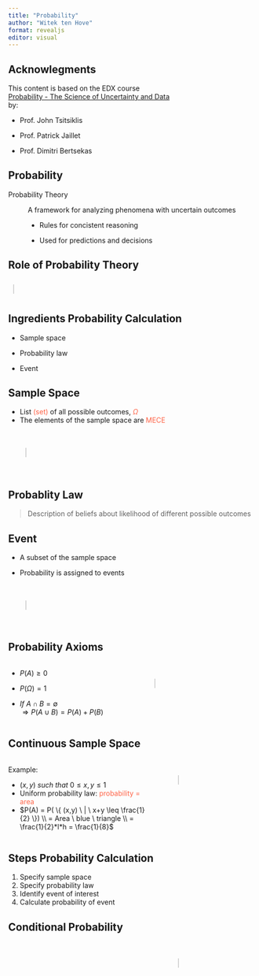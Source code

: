 ```yaml
---
title: "Probability"
author: "Witek ten Hove"
format: revealjs
editor: visual
---
```


## Acknowlegments

This content is based on the EDX course <br> [Probability - The Science of Uncertainty and Data](https://learning.edx.org/course/course-v1:MITx+6.431x+2T2022/home) <br> by:

-   Prof. John Tsitsiklis

-   Prof. Patrick Jaillet

-   Prof. Dimitri Bertsekas

## Probability

Probability Theory

:   A framework for analyzing phenomena with uncertain outcomes

    -   Rules for concistent reasoning

    -   Used for predictions and decisions

## Role of Probability Theory

::: {style="padding: 10px;"}
<canvas id="probTheory" width="900" height="600" style="border:1px solid #d3d3d3;">

</canvas>
:::

```{=html}
<script>

var c = document.getElementById("probTheory");
var ctx = c.getContext("2d");

// Boxes
ctx.fillStyle = 'skyblue';
ctx.fillRect(40, 40, 300, 150);
ctx.fillRect(560, 40, 300, 150);
ctx.fillRect(300, 400, 300, 150);

//Lines
ctx.beginPath();
ctx.moveTo(190,190);
ctx.lineTo(400,400);
ctx.stroke();
ctx.beginPath();
ctx.moveTo(500,400);
ctx.lineTo(710,190);
ctx.stroke();
ctx.beginPath();
ctx.moveTo(560,115);
ctx.lineTo(340,115);
ctx.stroke();

// Arrow heads
ctx.beginPath();
ctx.moveTo(400,400);
ctx.lineTo(390,400);
ctx.lineTo(400,390);
ctx.fillStyle = "black";
ctx.fill();
ctx.beginPath();
ctx.moveTo(710,190);
ctx.lineTo(700,190);
ctx.lineTo(710,200);
ctx.fill();
ctx.beginPath();
ctx.moveTo(340,115);
ctx.lineTo(352,108);
ctx.lineTo(352,122);
ctx.fill();

// Texts
ctx.font = "36px Arial";
ctx.fillText("Real World", 100, 125);
ctx.fillText("Probability", 620, 105);
ctx.fillText("Theory", 620, 145);
ctx.fillText("Inference /", 360, 465);
ctx.fillText("Statistics", 360, 505);
ctx.fillText("Data", 180, 300);
ctx.fillText("Models", 660, 300);
ctx.fillText("Predictions", 370, 100);
ctx.fillText("Decisions", 370, 150);
</script>
```

## Ingredients Probability Calculation

-   Sample space

-   Probability law

-   Event

## Sample Space

-   List [(set)]{style="color:tomato"} of all possible outcomes, [$\Omega$]{style="color:tomato"}
-   The elements of the sample space are [MECE]{style="color:tomato"}

::: {style="padding: 35px;"}
<canvas id="sampleSpace" width="700" height="350" style="border:1px solid #d3d3d3;">

</canvas>
:::

```{=html}
<script>
function randomPoints(canvas, count, color){
  for (var i = 0; i < count; i++) {
    var x = Math.floor(Math.random() * 780);
    var y = Math.floor(Math.random() * 340);
    canvas.fillStyle = color;
    canvas.fillRect(x+10,y,10,10);
  }
}
var c = document.getElementById("sampleSpace");
var ctx = c.getContext("2d");
randomPoints(ctx, 120, 'royalblue');

ctx.font = "80px Arial";
ctx.fillStyle = "black";
ctx.fillText("\u03A9", 10, 80);
</script>
```
## Probablity Law

> Description of beliefs about likelihood of different possible outcomes

## Event

-   A subset of the sample space

-   Probability is assigned to events

::: {style="padding: 35px;"}
<canvas id="eventSet" width="700" height="350" style="border:1px solid #d3d3d3;">

</canvas>
:::

```{=html}
<script>
function randomPoints(canvas, count, color){
  for (var i = 0; i < count; i++) {
    var x = Math.floor(Math.random() * 780);
    var y = Math.floor(Math.random() * 340);
    canvas.fillStyle = color;
    canvas.fillRect(x+10,y,10,10);
  }
}
var c = document.getElementById("eventSet");
var ctx = c.getContext("2d");
randomPoints(ctx, 120, 'royalblue');

ctx.font = "80px Arial";
ctx.fillStyle = "black";
ctx.fillText("\u03A9", 10, 80);

ctx.beginPath();
ctx.arc(150, 240, 80, 0, 2 * Math.PI);
ctx.lineWidth=5
ctx.strokeStyle = "tomato";
ctx.stroke();

ctx.font = "30px Arial";
ctx.fillStyle = "black";
ctx.fillText("Event A", 110, 250);
</script>
```
## Probability Axioms

::: columns
::: {.column width="50%"}
-   $P(A) \geq0$

-   $P(\Omega) = 1$

-   $If \ A \cap B = \emptyset$ <br> $\Rightarrow P(A \cup B) = P(A) + P(B)$
:::

::: {.column width="50%"}
::: {style="padding: 35px;"}
<canvas id="probAxioms" width="700" height="350" style="border:1px solid #d3d3d3;">

</canvas>
:::

```{=html}
<script>
function randomPoints(canvas, count, color){
  for (var i = 0; i < count; i++) {
    var x = Math.floor(Math.random() * 780);
    var y = Math.floor(Math.random() * 340);
    canvas.fillStyle = color;
    canvas.fillRect(x+10,y,10,10);
  }
}
var c = document.getElementById("probAxioms");
var ctx = c.getContext("2d");
randomPoints(ctx, 120, 'royalblue');

ctx.font = "80px Arial";
ctx.fillStyle = "black";
ctx.fillText("\u03A9", 10, 80);

ctx.beginPath();
ctx.arc(150, 240, 80, 0, 2 * Math.PI);
ctx.lineWidth=5
ctx.strokeStyle = "tomato";
ctx.stroke();

ctx.font = "50px Arial";
ctx.fillStyle = "black";
ctx.fillText("A", 130, 250);

ctx.beginPath();
ctx.arc(550, 140, 80, 0, 2 * Math.PI);
ctx.lineWidth=5
ctx.strokeStyle = "tomato";
ctx.stroke();

ctx.font = "50px Arial";
ctx.fillStyle = "black";
ctx.fillText("B", 520, 150);
</script>
```
:::
:::

## Continuous Sample Space

::: columns
::: {.column width="60%"}
Example:

-   $(x,y) \ such \ that \ 0 \leq x,y \leq 1$
-   Uniform probability law: [probability = area]{style="color:tomato"}
-   $P(A) = P( \{ (x,y) \ | \ x+y \leq \frac{1}{2} \}) \\ = Area \ blue \ triangle \\ = \frac{1}{2}*l*h = \frac{1}{8}$
:::

::: {.column width="40%"}
::: {style="padding: 35px;"}
<canvas id="contSamSp" width="500" height="500" style="border:1px solid #d3d3d3;">

</canvas>
:::

```{=html}
<script>
var c = document.getElementById("contSamSp");
var ctx = c.getContext("2d");

// Center
ctx.translate(40, 440);
        
// Add some lines
ctx.beginPath();
ctx.moveTo(0,0);
ctx.lineTo(400,0);
ctx.stroke();
ctx.moveTo(0,0);
ctx.lineTo(0,-400);
ctx.stroke();
ctx.moveTo(0,-300);
ctx.lineTo(300,-300);
ctx.stroke();
ctx.moveTo(300,0);
ctx.lineTo(300,-300);
ctx.stroke();
ctx.moveTo(152,0);
ctx.lineTo(0,-152);
ctx.stroke();
ctx.beginPath();
ctx.moveTo(149,-1);
ctx.lineTo(1,-149);
ctx.lineTo(1,-1);
ctx.fillStyle = "skyblue";
ctx.fill();

// Arrow heads
ctx.beginPath();
ctx.moveTo(0,-400);
ctx.lineTo(5,-395);
ctx.lineTo(-5,-395);
ctx.fillStyle = "black";
ctx.fill();
ctx.beginPath();
ctx.moveTo(400,0);
ctx.lineTo(395,-5);
ctx.lineTo(395, 5);
ctx.fillStyle = "black";
ctx.fill();

ctx.font = "20px Arial";
ctx.fillStyle = "black";
ctx.fillText("0",-20, 20);
ctx.fillText("x",380, 20);
ctx.fillText("y",-20, -380);
ctx.fillText("1",295, 20);
ctx.fillText("1",-20, -295);
ctx.fillText("x+y = 1/2",80, -80);
ctx.font = "40px Arial";
ctx.fillText("A",30, -30);

</script>
```
:::
:::

## Steps Probability Calculation

1.  Specify sample space
2.  Specify probability law
3.  Identify event of interest
4.  Calculate probability of event

## Conditional Probability

::: columns
::: {.column width="60%"}

:::
::: {.column width="40%"}
::: {style="padding: 35px;"}
<canvas id="condProb" width="500" height="500" style="border:1px solid #d3d3d3;">

</canvas>
:::

```{=html}
<script>
var c = document.getElementById("condProb");
var ctx = c.getContext("2d");

ctx.font = "80px Arial";
ctx.fillStyle = "black";
ctx.fillText("\u03A9", 10, 80);

ctx.scale(0.4, 1);
ctx.beginPath();
ctx.arc(500, 250, 180, 0, 2 * Math.PI);
ctx.closePath();
ctx.fillStyle = 'skyblue';
ctx.fill();
ctx.restore();

ctx.scale(0.7, 1);
ctx.beginPath();
ctx.arc(1400, 250, 180, 0, 2 * Math.PI);
ctx.closePath();
ctx.fillStyle = 'skyblue';
ctx.fill();
ctx.restore();

ctx.scale(3.6, 1);
ctx.globalAlpha = 0.2;
ctx.fillStyle = 'red';
ctx.fillRect(180, 250, 320, 250);

</script>
```
:::
:::
